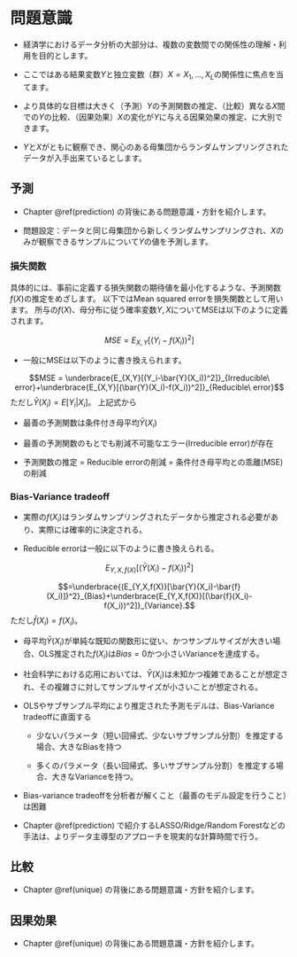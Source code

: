 # 問題意識

- 経済学におけるデータ分析の大部分は、複数の変数間での関係性の理解・利用を目的とします。

- ここではある結果変数$Y$と独立変数（群）$X=X_1,...,X_L$の関係性に焦点を当てます。

- より具体的な目標は大きく（予測）$Y$の予測関数の推定、（比較）異なる$X$間での$Y$の比較、（因果効果）$X$の変化が$Y$に与える因果効果の推定、に大別できます。

- $Y$と$X$がともに観察でき、関心のある母集団からランダムサンプリングされたデータが入手出来ているとします。

## 予測

- Chapter \@ref(prediction) の背後にある問題意識・方針を紹介します。

- 問題設定：データと同じ母集団から新しくランダムサンプリングされ、$X$のみが観察できるサンプルについて$Y$の値を予測します。

### 損失関数

具体的には、事前に定義する損失関数の期待値を最小化するような、予測関数$f(X)$の推定をめざします。
以下ではMean squared errorを損失関数として用います。
所与の$f(X)$、母分布に従う確率変数$Y,X$についてMSEは以下のように定義されます。

$$MSE = E_{X,Y}[(Y_i-f(X_i))^2]$$

- 一般にMSEは以下のように書き換えられます。

$$MSE = \underbrace{E_{X,Y}[(Y_i-\bar{Y}(X_i))^2]}_{Irreducible\ error}+\underbrace{E_{X,Y}[(\bar{Y}(X_i)-f(X_i))^2]}_{Reducible\ error}$$
ただし$\bar{Y}(X_i)=E[Y_i|X_i]$。
上記式から

  - 最善の予測関数は条件付き母平均$\bar{Y}(X_i)$
  
  - 最善の予測関数のもとでも削減不可能なエラー(Irreducible error)が存在
  
  - 予測関数の推定 $=$ Reducible errorの削減 $=$ 条件付き母平均との乖離(MSE)の削減

### Bias-Variance tradeoff

- 実際の$f(X_i)$はランダムサンプリングされたデータから推定される必要があり、実際には確率的に決定される。

- Reducible errorは一般に以下のように書き換えられる。

$$E_{Y,X,f(X)}[(\bar{Y}(X_i)-f(X_i))^2]$$

$$=\underbrace{(E_{Y,X,f(X)}[\bar{Y}(X_i)-\bar{f}(X_i)])^2}_{Bias}+\underbrace{E_{Y,X,f(X)}[(\bar{f}(X_i)-f(X_i))^2]}_{Variance}.$$
ただし$\bar{f}(X_i)=f(X_i)$。

- 母平均$\bar Y(X_i)$が単純な既知の関数形に従い、かつサンプルサイズが大きい場合、OLS推定された$f(X_i)$は$Bias=0$かつ小さいVarianceを達成する。

- 社会科学における応用においては、$\bar Y(X_i)$は未知かつ複雑であることが想定され、その複雑さに対してサンプルサイズが小さいことが想定される。

- OLSやサブサンプル平均により推定された予測モデルは、Bias-Variance tradeoffに直面する

  - 少ないパラメータ（短い回帰式、少ないサブサンプル分割）を推定する場合、大きなBiasを持つ
  
  - 多くのパラメータ（長い回帰式、多いサブサンプル分割）を推定する場合、大きなVarianceを持つ。

- Bias-variance tradeoffを分析者が解くこと（最善のモデル設定を行うこと）は困難

- Chapter \@ref(prediction) で紹介するLASSO/Ridge/Random Forestなどの手法は、よりデータ主導型のアプローチを現実的な計算時間で行う。

## 比較

- Chapter \@ref(unique) の背後にある問題意識・方針を紹介します。

## 因果効果

- Chapter \@ref(unique) の背後にある問題意識・方針を紹介します。

